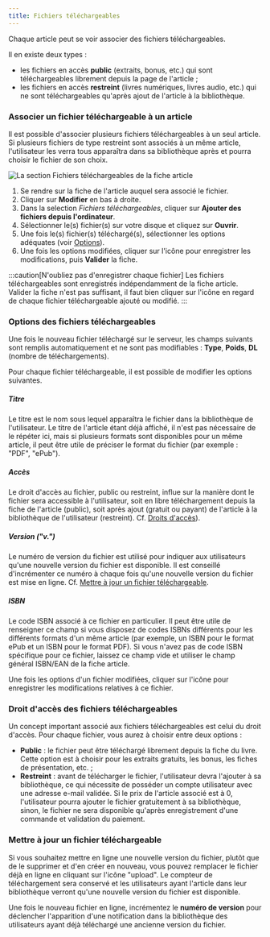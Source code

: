 ```yaml
---
title: Fichiers téléchargeables
---
```



Chaque article peut se voir associer des fichiers téléchargeables.

Il en existe deux types :
- les fichiers en accès **public** (extraits, bonus, etc.) qui sont téléchargeables librement depuis la page de l'article ;
- les fichiers en accès **restreint** (livres numériques, livres audio, etc.) qui ne sont téléchargeables qu'après
  ajout de l'article à la bibliothèque.

### Associer un fichier téléchargeable à un article

Il est possible d'associer plusieurs fichiers téléchargeables à un seul article. Si plusieurs fichiers de type restreint
sont associés à un même article, l'utilisateur les verra tous apparaîtra dans sa bibliothèque après et pourra choisir le
fichier de son choix.

![La section Fichiers téléchargeables de la fiche article](../../../../assets/administrer/fichiers-telechargeables.png)

1. Se rendre sur la fiche de l'article auquel sera associé le fichier.
2. Cliquer sur **Modifier** en bas à droite.
3. Dans la selection *Fichiers téléchargeables*, cliquer sur **Ajouter des fichiers depuis l'ordinateur**.
4. Sélectionner le(s) fichier(s) sur votre disque et cliquez sur **Ouvrir**.
5. Une fois le(s) fichier(s) téléchargé(s), sélectionner les options adéquates
   (voir [Options](#options-des-fichiers-téléchargeables)).
6. Une fois les options modifiées, cliquer sur l'icône <FloppyDiskIcon class="icon"/> pour enregistrer les modifications, puis **Valider**
   la fiche.

:::caution[N'oubliez pas d'enregistrer chaque fichier]
Les fichiers téléchargeables sont enregistrés indépendamment de la fiche article. Valider la fiche n'est pas
suffisant, il faut bien cliquer sur l'icône <FloppyDiskIcon class="icon"/> en regard de chaque fichier téléchargeable ajouté ou modifié.
:::

### Options des fichiers téléchargeables

Une fois le nouveau fichier téléchargé sur le serveur, les champs suivants sont remplis automatiquement et ne sont pas
modifiables : **Type**, **Poids**, **DL** (nombre de téléchargements).

Pour chaque fichier téléchargeable, il est possible de modifier les options suivantes.

##### Titre

Le titre est le nom sous lequel apparaîtra le fichier dans la bibliothèque de l'utilisateur. Le titre de l'article
étant déjà affiché, il n'est pas nécessaire de le répéter ici, mais si plusieurs formats sont disponibles pour un
même article, il peut être utile de préciser le format du fichier (par exemple : "PDF", "ePub").

##### Accès

Le droit d'accès au fichier, public ou restreint, influe sur la manière dont le fichier sera accessible à l'utilisateur,
soit en libre téléchargement depuis la fiche de l'article (public), soit après ajout (gratuit ou payant) de l'article à la
bibliothèque de l'utilisateur (restreint). Cf. [Droits d'accès](#droit-daccès-des-fichiers-téléchargeables)).

##### Version ("v.")

Le numéro de version du fichier est utilisé pour indiquer aux utilisateurs qu'une nouvelle version du fichier est
disponible. Il est conseillé d'incrémenter ce numéro à chaque fois qu'une nouvelle version du fichier est mise en ligne.
Cf. [Mettre à jour un fichier téléchargeable](#mettre-à-jour-un-fichier-téléchargeable).

##### ISBN

Le code ISBN associé à ce fichier en particulier. Il peut être utile de renseigner ce champ si vous disposez de codes
ISBNs différents pour les différents formats d'un même article (par exemple, un ISBN pour le format ePub et un ISBN
pour le format PDF). Si vous n'avez pas de code ISBN spécifique pour ce fichier, laissez ce champ vide et utiliser le
champ général ISBN/EAN de la fiche article.

Une fois les options d'un fichier modifiées, cliquer sur l'icône <FloppyDiskIcon class="icon"/> pour enregistrer les
modifications relatives à ce fichier.

### Droit d'accès des fichiers téléchargeables

Un concept important associé aux fichiers téléchargeables est celui du droit d'accès. Pour chaque fichier, vous aurez à
choisir entre deux options :

* **Public** : le fichier peut être téléchargé librement depuis la fiche du livre. Cette option est à choisir pour les
  extraits gratuits, les bonus, les fiches de présentation, etc. ;
* **Restreint** : avant de télécharger le fichier, l'utilisateur devra l'ajouter à sa bibliothèque, ce qui nécessite de
  posséder un compte utilisateur avec une adresse e-mail validée. Si le prix de l'article associé est à 0, l'utilisateur
  pourra ajouter le fichier gratuitement à sa bibliothèque, sinon, le fichier ne sera disponible qu'après enregistrement
  d'une commande et validation du paiement.

### Mettre à jour un fichier téléchargeable

Si vous souhaitez mettre en ligne une nouvelle version du fichier, plutôt que de le supprimer et d'en créer en nouveau,
vous pouvez remplacer le fichier déjà en ligne en cliquant sur l'icône "upload". Le compteur de téléchargement sera
conservé et les utilisateurs ayant l'article dans leur bibliothèque verront qu'une nouvelle version du fichier est
disponible.

Une fois le nouveau fichier en ligne, incrémentez le **numéro de version** pour déclencher l'apparition d'une
notification dans la bibliothèque des utilisateurs ayant déjà téléchargé une ancienne version du fichier.

